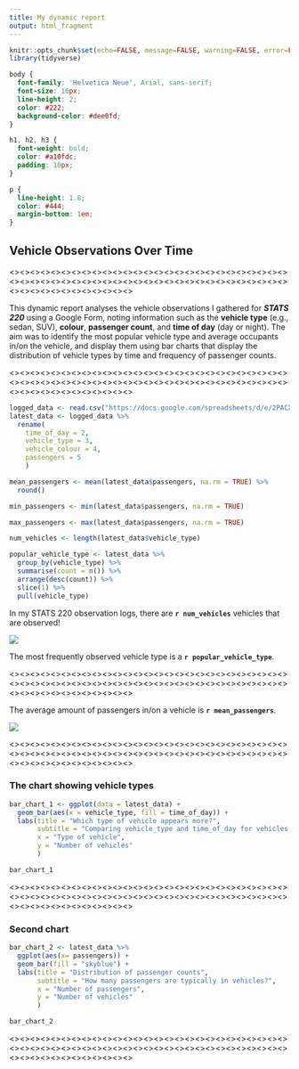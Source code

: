 ---
title: My dynamic report
output: html_fragment
---

```{r setup, include=FALSE}
knitr::opts_chunk$set(echo=FALSE, message=FALSE, warning=FALSE, error=FALSE)
library(tidyverse)
```

```{css}
body {
  font-family: 'Helvetica Neue', Arial, sans-serif;
  font-size: 16px;
  line-height: 2;
  color: #222;
  background-color: #dee0fd;
}

h1, h2, h3 {
  font-weight: bold;
  color: #a10fdc;
  padding: 10px;
}

p {
  line-height: 1.8;
  color: #444;
  margin-bottom: 1em;
}
```

## Vehicle Observations Over Time

<><><><><><><><><><><><><><><><><><><><><><><><><><><><><><><><><><><><><><><><><><><><><><><><><><><><><><><><><><><><><><><><><><>

This dynamic report analyses the vehicle observations I gathered for ***STATS 220*** using a Google Form, noting information such as the **vehicle type** (e.g., sedan, SUV), **colour**, **passenger count**, and **time of day** (day or night). The aim was to identify the most popular vehicle type and average occupants in/on the vehicle, and display them using bar charts that display the distribution of vehicle types by time and frequency of passenger counts.

<><><><><><><><><><><><><><><><><><><><><><><><><><><><><><><><><><><><><><><><><><><><><><><><><><><><><><><><><><><><><><><><><><>

```{r}
logged_data <- read.csv("https://docs.google.com/spreadsheets/d/e/2PACX-1vTZqfcRjxeyckaP1w6NkhltSoZPP_SOVkl9CIHnjvoMbGM5-GiRL5jLPcZWCJVHMIq2Y-TSDkQaIAAh/pub?output=csv")
latest_data <- logged_data %>%
  rename(
    time_of_day = 2,
    vehicle_type = 3,
    vehicle_colour = 4,
    passengers = 5
    )
```

```{r}
mean_passengers <- mean(latest_data$passengers, na.rm = TRUE) %>%
  round()

min_passengers <- min(latest_data$passengers, na.rm = TRUE)

max_passengers <- max(latest_data$passengers, na.rm = TRUE)

num_vehicles <- length(latest_data$vehicle_type)

popular_vehicle_type <- latest_data %>%
  group_by(vehicle_type) %>%
  summarise(count = n()) %>%    
  arrange(desc(count)) %>%      
  slice(1) %>%                  
  pull(vehicle_type)
```

In my STATS 220 observation logs, there are **`r num_vehicles`** vehicles that are observed!

![](https://i.giphy.com/3oxRmD9a5pLTOOLigM.webp)

The most frequently observed vehicle type is a **`r popular_vehicle_type`**.

<><><><><><><><><><><><><><><><><><><><><><><><><><><><><><><><><><><><><><><><><><><><><><><><><><><><><><><><><><><><><><><><><><>

The average amount of passengers in/on a vehicle is **`r mean_passengers`**.

![](https://i.giphy.com/2xDEmhOiRZyO0OZCZi.webp)

<><><><><><><><><><><><><><><><><><><><><><><><><><><><><><><><><><><><><><><><><><><><><><><><><><><><><><><><><><><><><><><><><><>

### The chart showing vehicle types

```{r}
bar_chart_1 <- ggplot(data = latest_data) +
  geom_bar(aes(x = vehicle_type, fill = time_of_day)) +
  labs(title = "Which type of vehicle appears more?",
       subtitle = "Comparing vehicle_type and time_of_day for vehicles on the STATS 220 logging form",
       x = "Type of vehicle",
       y = "Number of vehicles"
       )

bar_chart_1

```

<><><><><><><><><><><><><><><><><><><><><><><><><><><><><><><><><><><><><><><><><><><><><><><><><><><><><><><><><><><><><><><><><><>

### Second chart

```{r}
bar_chart_2 <- latest_data %>%
  ggplot(aes(x= passengers)) +
  geom_bar(fill = "skyblue") +
  labs(title = "Distribution of passenger counts",
       subtitle = "How many passengers are typically in vehicles?",
       x = "Number of passengers",
       y = "Number of vehicles"
       )

bar_chart_2

```

<><><><><><><><><><><><><><><><><><><><><><><><><><><><><><><><><><><><><><><><><><><><><><><><><><><><><><><><><><><><><><><><><><>
